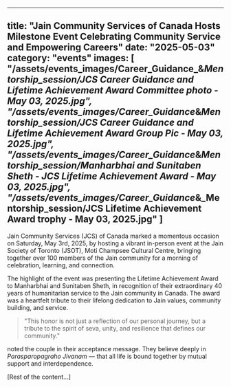 
---
title: "Jain Community Services of Canada Hosts Milestone Event Celebrating Community Service and Empowering Careers"
date: "2025-05-03"
category: "events"
images: [
  "/assets/events_images/Career_Guidance_&_Mentorship_session/JCS Career Guidance and Lifetime Achievement Award Committee photo - May 03, 2025.jpg",
  "/assets/events_images/Career_Guidance_&_Mentorship_session/JCS Career Guidance and Lifetime Achievement Award Group Pic - May 03, 2025.jpg",
  "/assets/events_images/Career_Guidance_&_Mentorship_session/Manharbhai and Sunitaben Sheth - JCS Lifetime Achievement Award - May 03, 2025.jpg",
  "/assets/events_images/Career_Guidance_&_Mentorship_session/JCS Lifetime Achievement Award trophy - May 03, 2025.jpg"
]
---

Jain Community Services (JCS) of Canada marked a momentous occasion on Saturday, May 3rd, 2025, by hosting a vibrant in-person event at the Jain Society of Toronto (JSOT), Moti Champsee Cultural Centre, bringing together over 100 members of the Jain community for a morning of celebration, learning, and connection.

The highlight of the event was presenting the Lifetime Achievement Award to Manharbhai and Sunitaben Sheth, in recognition of their extraordinary 40 years of humanitarian service to the Jain community in Canada. The award was a heartfelt tribute to their lifelong dedication to Jain values, community building, and service.

> "This honor is not just a reflection of our personal journey, but a tribute to the spirit of seva, unity, and resilience that defines our community."

noted the couple in their acceptance message. They believe deeply in *Parasparopagraho Jivanam* — that all life is bound together by mutual support and interdependence.

[Rest of the content...]
